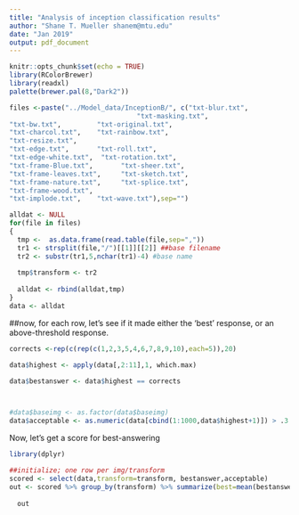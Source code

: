 ```yaml
---
title: "Analysis of inception classification results"
author: "Shane T. Mueller shanem@mtu.edu"
date: "Jan 2019"
output: pdf_document
---
```


```r
knitr::opts_chunk$set(echo = TRUE)
library(RColorBrewer)
library(readxl)
palette(brewer.pal(8,"Dark2"))

files <-paste("../Model_data/InceptionB/", c("txt-blur.txt",   
                                "txt-masking.txt",
"txt-bw.txt",         "txt-original.txt",
"txt-charcol.txt",    "txt-rainbow.txt",
"txt-resize.txt",
"txt-edge.txt",       "txt-roll.txt",
"txt-edge-white.txt",  "txt-rotation.txt",
"txt-frame-Blue.txt",       "txt-sheer.txt",
"txt-frame-leaves.txt",     "txt-sketch.txt",
"txt-frame-nature.txt",     "txt-splice.txt",
"txt-frame-wood.txt",       
"txt-implode.txt",    "txt-wave.txt"),sep="")

alldat <- NULL
for(file in files)
{
  tmp <-  as.data.frame(read.table(file,sep=","))
  tr1 <- strsplit(file,"/")[[1]][[2]] ##base filename
  tr2 <- substr(tr1,5,nchar(tr1)-4) #base name
  
  tmp$transform <- tr2
  
  alldat <- rbind(alldat,tmp)
}
data <- alldat
```

##now, for each row, let's see if it made either the 'best' response, or an above-threshold response.




```r
corrects <-rep(c(rep(c(1,2,3,5,4,6,7,8,9,10),each=5)),20)

data$highest <- apply(data[,2:11],1, which.max)

data$bestanswer <- data$highest == corrects



#data$baseimg <- as.factor(data$baseimg)
data$acceptable <- as.numeric(data[cbind(1:1000,data$highest+1)]) > .3


```

Now, let's get a score for best-answering
```r

library(dplyr)

##initialize; one row per img/transform
scored <- select(data,transform=transform, bestanswer,acceptable)
out <- scored %>% group_by(transform) %>% summarize(best=mean(bestanswer),acceptable=mean(acceptable))
  
  out
```
